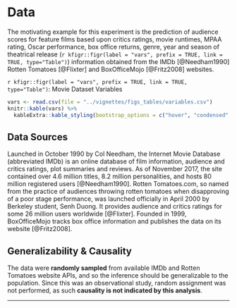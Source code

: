 # Data
The motivating example for this experiment is the prediction of audience scores for feature films based upon critics ratings, movie runtimes, MPAA rating, Oscar performance, box office returns, genre, year and season of theatrical release (`r kfigr::figr(label = "vars", prefix = TRUE, link = TRUE, type="Table")`) information obtained from the IMDb [@Needham1990] Rotten Tomatoes [@Flixter] and BoxOfficeMojo [@Fritz2008] websites. 

`r kfigr::figr(label = "vars", prefix = TRUE, link = TRUE, type="Table")`: Movie Dataset Variables 
```r
vars <- read.csv(file = "../vignettes/figs_tables/variables.csv")
knitr::kable(vars) %>%
  kableExtra::kable_styling(bootstrap_options = c("hover", "condensed", "responsive"), full_width = T, position = "center") 
```

## Data Sources
Launched in October 1990 by Col Needham, the Internet Movie Database (abbreviated IMDb) is an online database of film information, audience and critics ratings, plot summaries and reviews.  As of November 2017, the site contained over 4.6 million titles, 8.2 million personalities, and hosts 80 million registered users [@Needham1990].  Rotten Tomatoes.com, so named from the practice of audiences throwing rotten tomatoes when disapproving of a poor stage performance, was launched officially in April 2000 by Berkeley student, Senh Duong. It provides audience and critics ratings  for some 26 million users worldwide [@Flixter]. Founded in 1999, BoxOfficeMojo tracks box office information and publishes the data on its website [@Fritz2008].

## Generalizability & Causality
The data were **randomly sampled** from available IMDb and Rotten Tomatoes website APIs, and so the inference should be generalizable to the population. Since this was an observational study, random assignment was not performed, as such **causality is not indicated by this analysis**.

* * *
